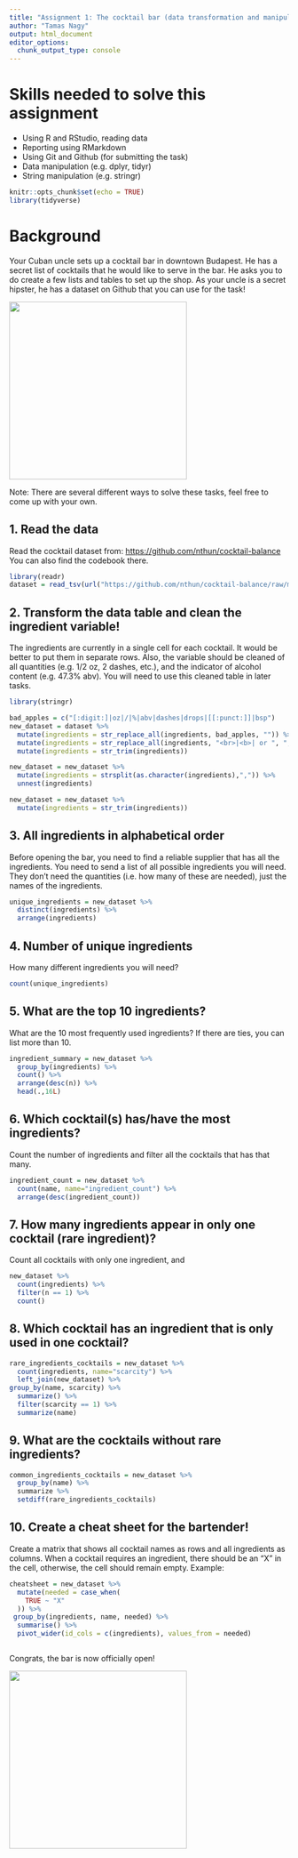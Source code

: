 ```yaml
---
title: "Assignment 1: The cocktail bar (data transformation and manipulation)"
author: "Tamas Nagy"
output: html_document
editor_options: 
  chunk_output_type: console
---
```


# Skills needed to solve this assignment

-   Using R and RStudio, reading data
-   Reporting using RMarkdown
-   Using Git and Github (for submitting the task)
-   Data manipulation (e.g. dplyr, tidyr)
-   String manipulation (e.g. stringr)

```r
knitr::opts_chunk$set(echo = TRUE)
library(tidyverse)
```

# Background

Your Cuban uncle sets up a cocktail bar in downtown Budapest. He has a secret list of cocktails that he would like to serve in the bar. He asks you to do create a few lists and tables to set up the shop. As your uncle is a secret hipster, he has a dataset on Github that you can use for the task!

![](https://media1.tenor.com/images/57a519cffd0ad4693be3b9c94b211540/tenor.gif?itemid=5195211){width="320"}

Note: There are several different ways to solve these tasks, feel free to come up with your own.

## 1. Read the data

Read the cocktail dataset from: <https://github.com/nthun/cocktail-balance> You can also find the codebook there.

```r
library(readr)
dataset = read_tsv(url("https://github.com/nthun/cocktail-balance/raw/master/cocktail_data.tsv"))
```

## 2. Transform the data table and clean the ingredient variable!

The ingredients are currently in a single cell for each cocktail. It would be better to put them in separate rows. Also, the variable should be cleaned of all quantities (e.g. 1/2 oz, 2 dashes, etc.), and the indicator of alcohol content (e.g. 47.3% abv). You will need to use this cleaned table in later tasks.

```r
library(stringr)

bad_apples = c("[:digit:]|oz|/|%|abv|dashes|drops|[[:punct:]]|bsp")
new_dataset = dataset %>%
  mutate(ingredients = str_replace_all(ingredients, bad_apples, "")) %>% 
  mutate(ingredients = str_replace_all(ingredients, "<br>|<b>| or ", ",")) %>% 
  mutate(ingredients = str_trim(ingredients))

new_dataset = new_dataset %>% 
  mutate(ingredients = strsplit(as.character(ingredients),",")) %>% 
  unnest(ingredients)

new_dataset = new_dataset %>% 
  mutate(ingredients = str_trim(ingredients))

```

## 3. All ingredients in alphabetical order

Before opening the bar, you need to find a reliable supplier that has all the ingredients. You need to send a list of all possible ingredients you will need. They don't need the quantities (i.e. how many of these are needed), just the names of the ingredients.

```r
unique_ingredients = new_dataset %>% 
  distinct(ingredients) %>% 
  arrange(ingredients)

```

## 4. Number of unique ingredients

How many different ingredients you will need?

```r
count(unique_ingredients)
```

## 5. What are the top 10 ingredients?

What are the 10 most frequently used ingredients? If there are ties, you can list more than 10.

```r
ingredient_summary = new_dataset %>% 
  group_by(ingredients) %>% 
  count() %>% 
  arrange(desc(n)) %>% 
  head(.,16L)
```

## 6. Which cocktail(s) has/have the most ingredients?

Count the number of ingredients and filter all the cocktails that has that many.

```r
ingredient_count = new_dataset %>% 
  count(name, name="ingredient_count") %>% 
  arrange(desc(ingredient_count))
```

## 7. How many ingredients appear in only one cocktail (rare ingredient)?

Count all cocktails with only one ingredient, and

```r
new_dataset %>% 
  count(ingredients) %>% 
  filter(n == 1) %>% 
  count()
```

## 8. Which cocktail has an ingredient that is only used in one cocktail?

```r
rare_ingredients_cocktails = new_dataset %>% 
  count(ingredients, name="scarcity") %>% 
  left_join(new_dataset) %>% 
group_by(name, scarcity) %>% 
  summarize() %>% 
  filter(scarcity == 1) %>% 
  summarize(name)
```

## 9. What are the cocktails without rare ingredients?

```r
common_ingredients_cocktails = new_dataset %>% 
  group_by(name) %>% 
  summarize %>% 
  setdiff(rare_ingredients_cocktails)
```

## 10. Create a cheat sheet for the bartender!

Create a matrix that shows all cocktail names as rows and all ingredients as columns. When a cocktail requires an ingredient, there should be an "X" in the cell, otherwise, the cell should remain empty. Example:

```r
cheatsheet = new_dataset %>%
  mutate(needed = case_when(
    TRUE ~ "X"
  )) %>% 
 group_by(ingredients, name, needed) %>% 
  summarise() %>% 
  pivot_wider(id_cols = c(ingredients), values_from = needed)

```

```r

```

Congrats, the bar is now officially open!

![](https://i.pinimg.com/originals/4e/c1/0c/4ec10c9d32b2c7c28b4b638c7f809ec5.gif){width="320"}
